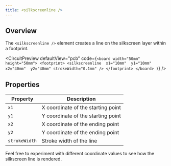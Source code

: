 ```yaml
---
title: <silkscreenline />
---
```


## Overview

The `<silkscreenline />` element creates a line on the silkscreen layer within a footprint.


<CircuitPreview
  defaultView="pcb"
  code={`
    <board width="50mm" height="50mm">
      <footprint>
        <silkscreenline 
          x1="10mm" 
          y1="10mm" 
          x2="40mm" 
          y2="40mm"
          strokeWidth="0.1mm"
        />
      </footprint>
    </board>
  )
  `}
/>

## Properties

| Property | Description                                        |
|----------|----------------------------------------------------|
| `x1`       | X coordinate of the starting point                 |
| `y1`       | Y coordinate of the starting point                 |
| `x2`       | X coordinate of the ending point                   |
| `y2`       | Y coordinate of the ending point                   |
| `strokeWidth` | Stroke width of the line                         |

Feel free to experiment with different coordinate values to see how the silkscreen line is rendered.
